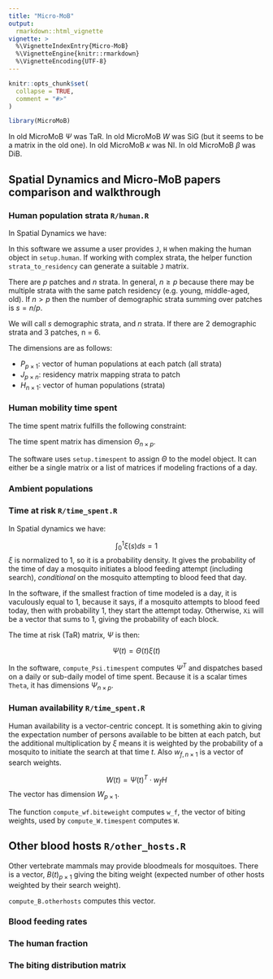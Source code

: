 ```yaml
---
title: "Micro-MoB"
output:
  rmarkdown::html_vignette
vignette: >
  %\VignetteIndexEntry{Micro-MoB}
  %\VignetteEngine{knitr::rmarkdown}
  %\VignetteEncoding{UTF-8}
---
```


```r
knitr::opts_chunk$set(
  collapse = TRUE,
  comment = "#>"
)
```

```r
library(MicroMoB)
```

In old MicroMoB $\Psi$ was TaR.
In old MicroMoB $W$ was SiG (but it seems to be a matrix in the old one).
In old MicroMoB $\kappa$ was NI.
In old MicroMoB $\beta$ was DiB.

## Spatial Dynamics and Micro-MoB papers comparison and walkthrough

### Human population strata `R/human.R`

In Spatial Dynamics we have:

\begin{equation}
P = J \cdot H
\end{equation}

In this software we assume a user provides `J`, `H` when making the human object
in `setup.human`. If working with complex strata, the helper function `strata_to_residency`
can generate a suitable `J` matrix.

There are $p$ patches and $n$ strata. In general, $n \geq p$ because there may be
multiple strata with the same patch residency (e.g. young, middle-aged, old). If
$n > p$ then the number of demographic strata summing over patches is $s = n/p$.

We will call $s$ demographic strata, and $n$ strata. If there are 2 demographic
strata and 3 patches, n = 6.

The dimensions are as follows:

  * $P_{p\times 1}$: vector of human populations at each patch (all strata)
  * $J_{p\times n}$: residency matrix mapping strata to patch
  * $H_{n\times 1}$: vector of human populations (strata)
  
### Human mobility time spent

The time spent matrix fulfills the following constraint:

\begin{equation}
\sum_j \Theta_{i,j} \leq 1
\end{equation}

The time spent matrix has dimension $\Theta_{n\times p}$.

The software uses `setup.timespent` to assign $\Theta$ to the model object. It
can either be a single matrix or a list of matrices if modeling fractions of a day.

### Ambient populations

### Time at risk `R/time_spent.R`

In Spatial dynamics we have:

$$
\int_{0}^1 \xi(s) ds=1
$$
$\xi$ is normalized to 1, so it is a probability density. It gives the probability
of the time of day a mosquito initiates a blood feeding attempt (including search),
_conditional_ on the mosquito attempting to blood feed that day.

In the software, if the smallest fraction of time modeled is a day, it is vaculously
equal to 1, because it says, if a mosquito attempts to blood feed today, then with
probability 1, they start the attempt today. Otherwise, `Xi` will be a vector
that sums to 1, giving the probability of each block.

The time at risk (TaR) matrix, $\Psi$ is then:

$$
\Psi(t) = \Theta(t) \xi(t)
$$

In the software, `compute_Psi.timespent` computes $\Psi^{T}$ and dispatches based
on a daily or sub-daily model of time spent. Because it is a scalar times `Theta`,
it has dimensions $\Psi_{n\times p}$.

### Human availability `R/time_spent.R`

Human availability is a vector-centric concept. It is something akin to giving
the expectation number of persons available to be bitten at each patch, but
the additional multiplication by $\xi$ means it is weighted by the probability 
of a mosquito to initiate the search at that time $t$. Also $w_{f,n\times 1}$
is a vector of search weights.

$$
W(t) = \Psi(t)^T \cdot w_f H
$$
The vector has dimension $W_{p\times 1}$.

The function `compute_wf.biteweight` computes `w_f`, the vector of
biting weights, used by `compute_W.timespent` computes `W`.

## Other blood hosts `R/other_hosts.R`

Other vertebrate mammals may provide bloodmeals for mosquitoes. There is a vector,
$B(t)_{p\times 1}$ giving the biting weight (expected number of other hosts weighted
by their search weight).

`compute_B.otherhosts` computes this vector.

### Blood feeding rates

### The human fraction

### The biting distribution matrix
